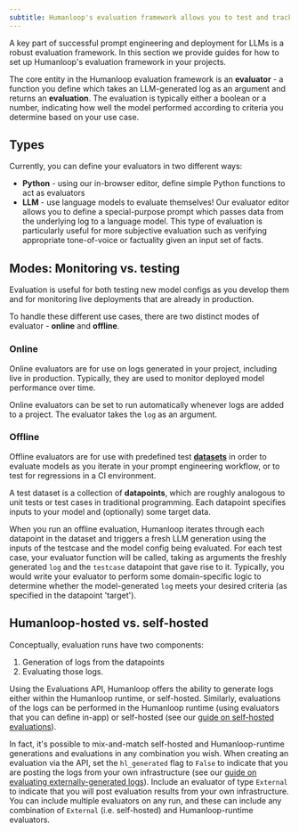 ```yaml
---
subtitle: Humanloop's evaluation framework allows you to test and track the performance of models in a rigorous way.
---
```

A key part of successful prompt engineering and deployment for LLMs is a robust evaluation framework. In this section we provide guides for how to set up Humanloop's evaluation framework in your projects.

The core entity in the Humanloop evaluation framework is an **evaluator** - a function you define which takes an LLM-generated log as an argument and returns an **evaluation**. The evaluation is typically either a boolean or a number, indicating how well the model performed according to criteria you determine based on your use case.

## Types

Currently, you can define your evaluators in two different ways:

- **Python** - using our in-browser editor, define simple Python functions to act as evaluators
- **LLM** - use language models to evaluate themselves! Our evaluator editor allows you to define a special-purpose prompt which passes data from the underlying log to a language model. This type of evaluation is particularly useful for more subjective evaluation such as verifying appropriate tone-of-voice or factuality given an input set of facts. 

## Modes: Monitoring vs. testing

Evaluation is useful for both testing new model configs as you develop them and for monitoring live deployments that are already in production. 

To handle these different use cases, there are two distinct modes of evaluator - **online** and **offline**.

### Online

Online evaluators are for use on logs generated in your project, including live in production. Typically, they are used to monitor deployed model performance over time. 

Online evaluators can be set to run automatically whenever logs are added to a project. The evaluator takes the `log` as an argument.

### Offline

Offline evaluators are for use with predefined test [**datasets**](../../core-entities/datasets) in order to evaluate models as you iterate in your prompt engineering workflow, or to test for regressions in a CI environment.

A test dataset is a collection of **datapoints**, which are roughly analogous to unit tests or test cases in traditional programming. Each datapoint specifies inputs to your model and (optionally) some target data. 

When you run an offline evaluation, Humanloop iterates through each datapoint in the dataset and triggers a fresh LLM generation using the inputs of the testcase and the model config being evaluated. For each test case, your evaluator function will be called, taking as arguments the freshly generated `log` and the `testcase` datapoint that gave rise to it. Typically, you would write your evaluator to perform some domain-specific logic to determine whether the model-generated `log` meets your desired criteria (as specified in the datapoint 'target').

## Humanloop-hosted vs. self-hosted

Conceptually, evaluation runs have two components: 

1. Generation of logs from the datapoints
2. Evaluating those logs.

Using the Evaluations API, Humanloop offers the ability to generate logs either within the Humanloop runtime, or self-hosted. Similarly, evaluations of the logs can be performed in the Humanloop runtime (using evaluators that you can define in-app) or self-hosted (see our [guide on self-hosted evaluations](./self-hosted)). 

In fact, it's possible to mix-and-match self-hosted and Humanloop-runtime generations and evaluations in any combination you wish. When creating an evaluation via the API, set the `hl_generated` flag to `False` to indicate that you are posting the logs from your own infrastructure (see our [guide on evaluating externally-generated logs](./externally-generated-logs)). Include an evaluator of type `External` to indicate that you will post evaluation results from your own infrastructure. You can include multiple evaluators on any run, and these can include any combination of `External` (i.e. self-hosted) and Humanloop-runtime evaluators.
